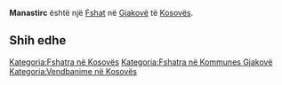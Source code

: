 {{Fshat në Kosovës
 | Emri                = Manastirc
| sqi_N_name = Manastirc
| sqi_N_FULL_NAME_RO = Manastirc
| sqi_N_FULL_NAME_ND_RO = Manastirc
| sqi_N_SORT_NAME_RG = MANASTIRC
| sqi_N_FULL_NAME_RG = Manastirc
| sqi_N_FULL_NAME_ND_RG = Manastirc
| srp_N_name = Manastirce
| srp_N_FULL_NAME_RO = Manastirce
| srp_N_FULL_NAME_ND_RO = Manastirce
| srp_N_SORT_NAME_RG = MANASTIRCE
| srp_N_FULL_NAME_RG = Manastirce
| srp_N_FULL_NAME_ND_RG = Manastirce
| srp_NS_name = Манастирце
| srp_NS_FULL_NAME_RO = Манастирце
| srp_NS_FULL_NAME_ND_RO = Манастирце
| srp_NS_SORT_NAME_RG = МАНАСТИРЦЕ
| srp_NS_FULL_NAME_RG = Манастирце
| srp_NS_FULL_NAME_ND_RG = Манастирце

 | Emri (Rasa dhanore) = 
 | Figura              = 
 | Shteti              = Kosovo
 | Komuna              = Gjakovë
 | Kodi postar         = 
 | Sipërfaqja          = 

 | Popullsia           = 

 | Regj. i popullsisë  = 
 | Dend. e popullsisë  = 
 | Faqja zyrtare       = 
 <!--- Koordinatat ----> 
 | Gjerësia            = 42.358056
 | Gjatësia            = 21.108889
 | Lartësia            = 
}}
'''Manastirc''' është një [[Fshat]] në [[Gjakovë]] të [[Kosovës]].

<!-- == Gjeografia == -->
<!-- == Historia == -->
<!-- == Demografia == -->
== Shih edhe ==
{{Komuna Gjakovë}}
{{Kosovo-Administrata-Cung}}

[[Kategoria:Fshatra në Kosovës]]
[[Kategoria:Fshatra në Kommunes Gjakovë]]
[[Kategoria:Vendbanime në Kosovës]]